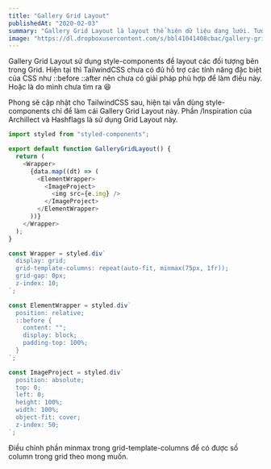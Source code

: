 ```yaml
---
title: "Gallery Grid Layout"
publishedAt: "2020-02-03"
summary: "Gallery Grid Layout là layout thể hiện dữ liệu dạng lưới. Tương tự như Grid Layout mà bạn thấy trong ứng dụng Photos trên iPhone hay Instagram vậy. Các ảnh sẽ được hiển thị dưới dạng cover trong 1 ô vuông."
image: "https://dl.dropboxusercontent.com/s/bbl41041408cbac/gallery-grid-layout-snippets-feature-image%20copy.png?dl=0"
---
```


Gallery Grid Layout sử dụng style-components để layout các đối tượng bên trong Grid. Hiện tại thì TailwindCSS chưa có đủ hỗ trợ các tính năng đặc biệt của CSS như ::before ::after nên chưa có giải pháp phù hợp để làm điều này. Hoặc là do mình chưa tìm ra 😆

Phong sẽ cập nhật cho TailwindCSS sau, hiện tại vẫn dùng style-components chỉ để làm cái Gallery Grid Layout này. Phần /Inspiration của Archillect và Hashflags là sử dụng Grid Layout này.

```js
import styled from "styled-components";

export default function GalleryGridLayout() {
  return (
    <Wrapper>
      {data.map((dt) => (
        <ElementWrapper>
          <ImageProject>
            <img src={e.img} />
          </ImageProject>
        </ElementWrapper>
      ))}
    </Wrapper>
  );
}

const Wrapper = styled.div`
  display: grid;
  grid-template-columns: repeat(auto-fit, minmax(75px, 1fr));
  grid-gap: 0px;
  z-index: 10;
`;

const ElementWrapper = styled.div`
  position: relative;
  ::before {
    content: "";
    display: block;
    padding-top: 100%;
  }
`;

const ImageProject = styled.div`
  position: absolute;
  top: 0;
  left: 0;
  height: 100%;
  width: 100%;
  object-fit: cover;
  z-index: 50;
`;
```

Điều chỉnh phần minmax trong grid-template-columns để có được số column trong grid theo mong muốn.
